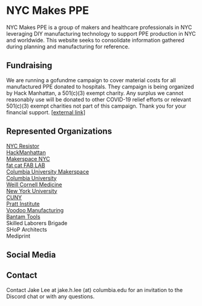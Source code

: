 
# NYC Makes PPE

NYC Makes PPE is a group of makers and healthcare professionals in NYC leveraging DIY manufacturing technology to support PPE production in NYC and worldwide. This website seeks to consolidate information gathered during planning and manufacturing for reference.

## Fundraising

We are running a gofundme campaign to cover material costs for all manufactured PPE donated to hospitals. They campaign is being organized by Hack Manhattan, a 501(c)(3) exempt charity. Any surplus we cannot reasonably use will be donated to other COVID-19 relief efforts or relevant 501(c)(3) exempt charities not part of this campaign. Thank you for your financial support. [\[external link\]](https://charity.gofundme.com/o/en/campaign/nyc-makes-ppe-covid-19)

## Represented Organizations

[NYC Resistor](https://www.nycresistor.com/)  
[HackManhattan](https://hackmanhattan.com/)  
[Makerspace NYC](https://www.makerspace.nyc/)  
[fat cat FAB LAB](https://www.fatcatfablab.org/)  
[Columbia University Makerspace](https://make.columbia.edu/)  
[Columbia University](https://columbia.edu/)  
[Weill Cornell Medicine](https://weill.cornell.edu/)  
[New York University](http://www.nyu.edu/)  
[CUNY](https://www.cuny.edu/)  
[Pratt Institute](https://www.pratt.edu/)  
[Voodoo Manufacturing](https://voodoomfg.com/)  
[Bantam Tools](https://www.bantamtools.com/)  
Skilled Laborers Brigade  
SHoP Architects  
Mediprint

## Social Media

<Social />

## Contact

Contact Jake Lee at jake.h.lee (at) columbia.edu for an invitation to the Discord chat or with any questions.
